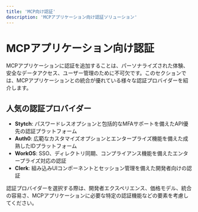 ```yaml
---
title: 'MCP向け認証'
description: 'MCPアプリケーション向け認証ソリューション'
---
```


# <Icon icon="key" iconType="solid" color="#3B82F6" /> MCPアプリケーション向け認証

MCPアプリケーションに認証を追加することは、パーソナライズされた体験、安全なデータアクセス、ユーザー管理のために不可欠です。このセクションでは、MCPアプリケーションとの統合が優れている様々な認証プロバイダーを紹介します。

## <Icon icon="star" iconType="solid" /> 人気の認証プロバイダー

- <Icon icon="fingerprint" iconType="solid" /> **Stytch**: パスワードレスオプションと包括的なMFAサポートを備えたAPI優先の認証プラットフォーム
- <Icon icon="shield-alt" iconType="solid" /> **Auth0**: 広範なカスタマイズオプションとエンタープライズ機能を備えた成熟したIDプラットフォーム
- <Icon icon="briefcase" iconType="solid" /> **WorkOS**: SSO、ディレクトリ同期、コンプライアンス機能を備えたエンタープライズ対応の認証
- <Icon icon="user-check" iconType="solid" /> **Clerk**: 組み込みUIコンポーネントとセッション管理を備えた開発者向けの認証

認証プロバイダーを選択する際は、開発者エクスペリエンス、価格モデル、統合の容易さ、MCPアプリケーションに必要な特定の認証機能などの要素を考慮してください。 